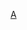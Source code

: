 {{asbox
|image=Flag of Algeria.svg
|category=阿尔及利亚人物小作品
|subject=与[[阿尔及利亚]]人物相关的
|name=Template:Algeria-bio-stub
}}<noinclude>[[Category:非洲人物小作品模板|A]]</noinclude>